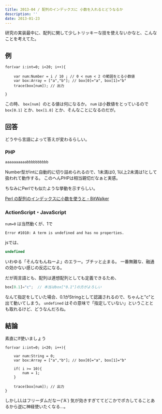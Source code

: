 ```yaml
---
title: 2013-04 / 配列のインデックスに 小数を入れるとどうなるか
description: ''
date: 2013-01-23
---
```


研究の実装最中に、配列に関して少しトリッキーな技を使えないかなと、こんなことを考えてた。

## 例

```actionscript-3
for(var i:int=0; i<20; i++){

    var num:Number = i / 10 ; // 0 < num < 2 の範囲をとる小数値
    var box:Array = ["a","b"]; // box[0]="a", box[1]="b"
    trace(box[num]); // 出力

}
```

この時、 `box[num] `のとる値は何になるか。
`num` は小数値をとっているので `box[0.1]` とか、`box[1.8]` とか、そんなことになるのだが。

## 回答

どうやら言語によって答えが変わるらしい。

### PHP

```php
aaaaaaaaaabbbbbbbbbb
```

Number型がintに自動的に切り詰められるので、1未満は0, 1以上2未満は1として扱われて動作する。
このへんPHPは相当親切だなぁと実感。

ちなみにPerlでも似たような挙動を示すらしい。

[Perl の配列のインデックスに小数を使うと - BitWalker](http://bitwalker.dtiblog.com/blog-entry-112.html)

### ActionScript・JavaScript

`num=0` は当然動くが、1で

```actionscript-3
Error #1010: A term is undefined and has no properties.
```

jsでは、

```js
undefined
```

いわゆる「そんなもんねーよ」のエラー。ブチッと止まる。
一番無難な、融通の効かない感じの反応になる。


だが両言語とも、配列は連想配列としても定義できるため、

```js
box[0.1]="c";  // 本当はbox["0.1"]の方がよろしい
```

なんて指定をしていた場合、0.1がStringとして認識されるので、ちゃんと"c"と出て動いてしまう。
`undefined` はその意味で「指定していない」ということとも取れるけど、どうなんだろね。

## 結論

素直にIf使いましょう

```actionscript-3
for(var i:int=0; i<20; i++){
    
    var num:String = 0;
    var box:Array = ["a","b"]; // box[0]="a", box[1]="b"

    if( i >= 10){
        num = 1;
    }

    trace(box[num]); // 出力
}
```

しかしLLはフリーダムだなー('A`)
気が効きすぎててどこかでポカしてることあるから逆に神経使いたくなる…。
